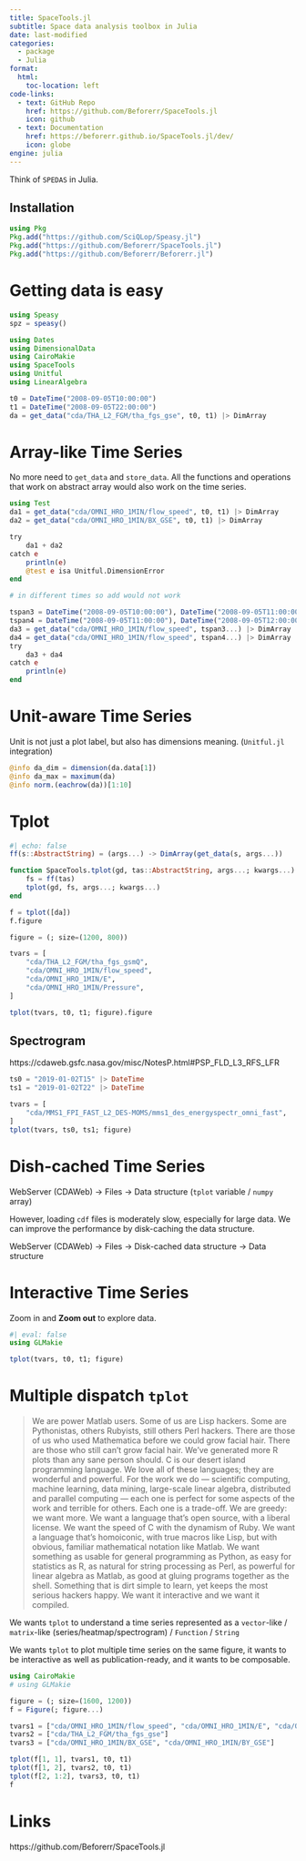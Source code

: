 ```yaml
---
title: SpaceTools.jl
subtitle: Space data analysis toolbox in Julia
date: last-modified
categories:
  - package
  - Julia
format:
  html:
    toc-location: left
code-links:
  - text: GitHub Repo
    href: https://github.com/Beforerr/SpaceTools.jl
    icon: github
  - text: Documentation
    href: https://beforerr.github.io/SpaceTools.jl/dev/
    icon: globe
engine: julia  
---
```


Think of `SPEDAS` in Julia.

## Installation

```julia
using Pkg
Pkg.add("https://github.com/SciQLop/Speasy.jl")
Pkg.add("https://github.com/Beforerr/SpaceTools.jl")
Pkg.add("https://github.com/Beforerr/Beforerr.jl")
```

# Getting data is easy

```julia
using Speasy
spz = speasy()

using Dates
using DimensionalData
using CairoMakie
using SpaceTools
using Unitful
using LinearAlgebra
```

```julia
t0 = DateTime("2008-09-05T10:00:00")
t1 = DateTime("2008-09-05T22:00:00")
da = get_data("cda/THA_L2_FGM/tha_fgs_gse", t0, t1) |> DimArray
```

# Array-like Time Series

No more need to `get_data` and `store_data`. All the functions and operations that work on abstract array would also work on the time series.

```julia
using Test
da1 = get_data("cda/OMNI_HRO_1MIN/flow_speed", t0, t1) |> DimArray
da2 = get_data("cda/OMNI_HRO_1MIN/BX_GSE", t0, t1) |> DimArray

try
    da1 + da2
catch e
    println(e)
    @test e isa Unitful.DimensionError
end

# in different times so add would not work

tspan3 = DateTime("2008-09-05T10:00:00"), DateTime("2008-09-05T11:00:00")
tspan4 = DateTime("2008-09-05T11:00:00"), DateTime("2008-09-05T12:00:00")
da3 = get_data("cda/OMNI_HRO_1MIN/flow_speed", tspan3...) |> DimArray
da4 = get_data("cda/OMNI_HRO_1MIN/flow_speed", tspan4...) |> DimArray
try
    da3 + da4
catch e
    println(e)
end
```

# Unit-aware Time Series

Unit is not just a plot label, but also has dimensions meaning. (`Unitful.jl` integration)

```julia
@info da_dim = dimension(da.data[1])
@info da_max = maximum(da)
@info norm.(eachrow(da))[1:10]
```

# Tplot

```julia
#| echo: false
ff(s::AbstractString) = (args...) -> DimArray(get_data(s, args...))

function SpaceTools.tplot(gd, tas::AbstractString, args...; kwargs...)
    fs = ff(tas)
    tplot(gd, fs, args...; kwargs...)
end
```

```julia
f = tplot([da])
f.figure
```

```julia
figure = (; size=(1200, 800))

tvars = [
    "cda/THA_L2_FGM/tha_fgs_gsmQ",
    "cda/OMNI_HRO_1MIN/flow_speed",
    "cda/OMNI_HRO_1MIN/E",
    "cda/OMNI_HRO_1MIN/Pressure",
]

tplot(tvars, t0, t1; figure).figure
```

## Spectrogram

https://cdaweb.gsfc.nasa.gov/misc/NotesP.html#PSP_FLD_L3_RFS_LFR

```julia
ts0 = "2019-01-02T15" |> DateTime
ts1 = "2019-01-02T22" |> DateTime

tvars = [
    "cda/MMS1_FPI_FAST_L2_DES-MOMS/mms1_des_energyspectr_omni_fast",
]
tplot(tvars, ts0, ts1; figure)
```

# Dish-cached Time Series

WebServer (CDAWeb) -> Files -> Data structure (`tplot` variable / `numpy` array)

However, loading `cdf` files is moderately slow, especially for large data. We can improve the performance by disk-caching the data structure.

WebServer (CDAWeb) -> Files -> Disk-cached data structure -> Data structure

# Interactive Time Series

Zoom in and **Zoom out** to explore data.

```julia
#| eval: false
using GLMakie

tplot(tvars, t0, t1; figure)
```


# Multiple dispatch `tplot`

<!-- https://julialang.org/blog/2012/02/why-we-created-julia/ -->

> We are power Matlab users. Some of us are Lisp hackers. Some are Pythonistas, others Rubyists, still others Perl hackers. There are those of us who used Mathematica before we could grow facial hair. There are those who still can't grow facial hair. We've generated more R plots than any sane person should. C is our desert island programming language.
> We love all of these languages; they are wonderful and powerful. For the work we do — scientific computing, machine learning, data mining, large-scale linear algebra, distributed and parallel computing — each one is perfect for some aspects of the work and terrible for others. Each one is a trade-off.
> We are greedy: we want more.
> We want a language that's open source, with a liberal license. We want the speed of C with the dynamism of Ruby. We want a language that's homoiconic, with true macros like Lisp, but with obvious, familiar mathematical notation like Matlab. We want something as usable for general programming as Python, as easy for statistics as R, as natural for string processing as Perl, as powerful for linear algebra as Matlab, as good at gluing programs together as the shell. Something that is dirt simple to learn, yet keeps the most serious hackers happy. We want it interactive and we want it compiled.

We wants `tplot` to understand a time series represented as a `vector`-like / `matrix`-like (series/heatmap/spectrogram) / `Function` / `String`

We wants `tplot` to plot multiple time series on the same figure, it wants to be interactive as well as publication-ready, and it wants to be composable.

```julia
using CairoMakie
# using GLMakie

figure = (; size=(1600, 1200))
f = Figure(; figure...)

tvars1 = ["cda/OMNI_HRO_1MIN/flow_speed", "cda/OMNI_HRO_1MIN/E", "cda/OMNI_HRO_1MIN/Pressure"]
tvars2 = ["cda/THA_L2_FGM/tha_fgs_gse"]
tvars3 = ["cda/OMNI_HRO_1MIN/BX_GSE", "cda/OMNI_HRO_1MIN/BY_GSE"]

tplot(f[1, 1], tvars1, t0, t1)
tplot(f[1, 2], tvars2, t0, t1)
tplot(f[2, 1:2], tvars3, t0, t1)
f
```


# Links

https://github.com/Beforerr/SpaceTools.jl